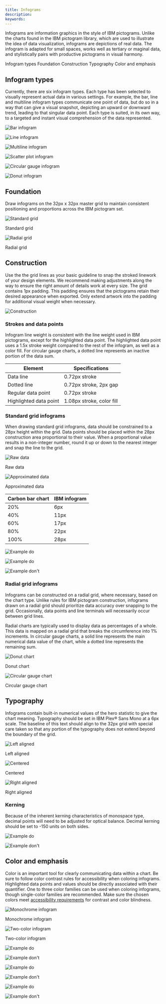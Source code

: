 ```yaml
---
title: Infograms
description: 
keywords:
---
```



<PageDescription>

Infograms are information graphics in the style of IBM pictograms. Unlike the charts found in the IBM pictogram library, which are used to illustrate the idea of data visualization, infograms are depictions of real data. The infogram is adapted for small spaces, works well as tertiary or maginal data, and stylistically pairs with productive pictograms in visual harmony.

</PageDescription>

<AnchorLinks>
  <AnchorLink>Infogram types</AnchorLink>
  <AnchorLink>Foundation</AnchorLink>
  <AnchorLink>Construction</AnchorLink>
  <AnchorLink>Typography</AnchorLink>
  <AnchorLink>Color and emphasis</AnchorLink>
</AnchorLinks>

## Infogram types

Currently, there are six infogram types. Each type has been selected to visually represent actual data in various settings. For example, the bar, line and multiline infogram types communicate one point of data, but do so in a way that can give a visual snapshot, depicting an upward or downward trend, leading to that singular data point. Each type is suited, in its own way, to a targeted and instant visual comprehension of the data represented.

<Row className="overview-card-group overview-card-group--infograms">
<Column  colMax={3} colXl={3} colLg={4} colMd={4} colSm={2} noGutterSm >
 <OverviewCard
    title="Bar"
    >

![Bar infogram](/images/types/bar.svg)

</OverviewCard>
</Column>
<Column  colMax={3} colXl={3} colLg={4} colMd={4} colSm={2} noGutterSm >
 <OverviewCard
    title="Line"
    >

![Line infogram](/images/types/line.svg)

</OverviewCard>
</Column>
<Column  colMax={3} colXl={3} colLg={4} colMd={4} colSm={2} noGutterSm >
 <OverviewCard
    title="Multiline"
    >

![Multiline infogram](/images/types/multiline.svg)

</OverviewCard>
</Column>
<Column  colMax={3} colXl={3} colLg={4} colMd={4} colSm={2} noGutterSm >
 <OverviewCard
    title="Scatter plot"
    >

![Scatter plot infogram](/images/types/scatterplot.svg)

</OverviewCard>
</Column>
<Column  colMax={3} colXl={3} colLg={4} colMd={4} colSm={2} noGutterSm >
 <OverviewCard
    title="Circular gauge"
    >

![Circular gauge infogram](/images/types/circulargauge.svg)

</OverviewCard>
</Column>
<Column  colMax={3} colXl={3} colLg={4} colMd={4} colSm={2} noGutterSm >
 <OverviewCard
    title="Donut"
    >

![Donut infogram](/images/types/donut.svg)

</OverviewCard>
</Column>
</Row>

## Foundation

Draw infograms on the 32px x 32px master grid to maintain consistent positioning and proportions across the IBM pictogram set.

<Row>
<Column colLg={6}>

![Standard grid](/images/foundation-1.png)

<Caption>Standard grid</Caption>

</Column>
<Column colLg={6}>

![Radial grid](/images/foundation-2.png)

<Caption>Radial grid</Caption>

</Column>
</Row>

## Construction

Use the the grid lines as your basic guideline to snap the stroked linework of your design elements. We recommend making adjustments along the way to ensure the right amount of details work at every size. The grid contains 1px padding. This padding ensures that the pictograms retain their desired appearance when exported. Only extend artwork into the padding for additional visual weight when necessary.

<Row>
<Column colLg={8}>

![Construction](/images/construction.png)

</Column>
</Row>

### Strokes and data points

Infogram line weight is consistent with the line weight used in IBM pictograms, except for the highlighted data point. The highlighted data point uses a 1.5x stroke weight compared to the rest of the infogram, as well as a color fill. For circular gauge charts, a dotted line represents an inactive portion of the data sum.

| Element | Specifications |
| ------- | -------------- |
| Data line | 0.72px stroke |
| Dotted line | 0.72px stroke, 2px gap |
| Regular data point | 0.72px stroke |
| Highlighted data point | 1.08px stroke, color fill |

### Standard grid infograms

When drawing standard grid infograms, data should be constrained to a 28px height within the grid. Data points should be placed within the 28px construction area proportional to their value. When a proportional value results in a non-integer number, round it up or down to the nearest integer and snap the line to the grid.

<Row>
<Column colLg={6}>

![Raw data](/images/standardgrid-1.png)

<Caption>Raw data</Caption>

</Column>
<Column colLg={6}>

![Approximated data](/images/standardgrid-2.png)

<Caption>Approximated data</Caption>

</Column>
</Row>

| Carbon bar chart | IBM infogram |
| ---------------- | ------------ |
| 20% | 6px |
| 40% | 11px |
| 60% | 17px |
| 80% | 22px |
| 100% | 28px |

<DoDontRow>
<DoDont aspectRatio="1:1" caption="Scale the number of data points on the chart so they are clearly delineated and aligned to the grid.">

<GifPlayer color="dark">

![Example do](/images/standardgrid-do.gif)

![Example do](/images/standardgrid-do.png)

</GifPlayer>

</DoDont>
<DoDont type="dont" aspectRatio="1:1" caption="Don’t place so many data points on the grid that the points overlap or appear crowded.">

![Example don't](/images/standardgrid-dont.png)

</DoDont>
</DoDontRow>

### Radial grid infograms

Infograms can be constructed on a radial grid, where necessary, based on the chart type. Unlike rules for IBM pictogram construction, infograms drawn on a radial grid should prioritize data accuracy over snapping to the grid. Occasionally, data points and line terminals will necessarily occur between grid lines.

Radial charts are typically used to display data as percentages of a whole. This data is mapped on a radial grid that breaks the circumference into 1% increments. In circular gauge charts, a solid line represents the main numerical data value of the chart, while a dotted line represents the remaining sum.

<Row>
<Column colLg={6}>

![Donut chart](/images/radialgrid-1.png)

<Caption>Donut chart</Caption>

</Column>
<Column colLg={6}>

![Circular gauge chart](/images/radialgrid-2.png)

<Caption>Circular gauge chart</Caption>

</Column>
</Row>

## Typography

Infograms contain built-in numerical values of the hero statistic to give the chart meaning. Typography should be set in IBM Plex® Sans Mono at a 6px scale. The baseline of this text should align to the 32px grid with special care taken so that any portion of the typography does not extend beyond the boundary of the grid.

<Row>
<Column colLg={4}>

![Left aligned](/images/typography-1.png)

<Caption>Left aligned</Caption>

</Column>
<Column colLg={4}>

![Centered](/images/typography-2.png)

<Caption>Centered</Caption>

</Column>
<Column colLg={4}>

![Right aligned](/images/typography-3.png)

<Caption>Right aligned</Caption>

</Column>
</Row>

### Kerning

Because of the inherent kerning characteristics of monospace type, decimal points will need to be adjusted for optical balance. Decimal kerning should be set to -150 units on both sides.

<DoDontRow>
<DoDont aspectRatio="1:1" caption="Optically align the decimal within the quantifying number.">

![Example do](/images/kerning-1.png)

</DoDont>
<DoDont type="dont" aspectRatio="1:1" caption="Don’t set decimal kerning to default values.">

![Example don't](/images/kerning-2.png)

</DoDont>
</DoDontRow>

## Color and emphasis

Color is an important tool for clearly communicating data within a chart. Be sure to follow color contrast rules for accessibility when coloring infograms. Highlighted data points and values should be directly associated with their quantifier. One to three color families can be used when coloring infograms, though single-color families are recommended. Make sure the chosen colors meet [accessibility requirements](/color#accessibility) for contrast and color blindness.

<Row>
<Column colLg={6}>

![Monochrome infogram](/images/color-1.png)

<Caption>Monochrome infogram</Caption>

</Column>
<Column colLg={6}>

![Two-color infogram](/images/color-2.png)

<Caption>Two-color infogram</Caption>

</Column>
</Row>

<DoDontRow>
<DoDont aspectRatio="1:1" caption="Use fills to emphasize hero data points regardless of chart color use.">

![Example do](/images/color-do-1.png)

</DoDont>
<DoDont type="dont" aspectRatio="1:1" caption="Don’t rely on color alone, even in multicolor applications.">

![Example don't](/images/color-dont-2.png)

</DoDont>
</DoDontRow>

<DoDontRow>
<DoDont aspectRatio="1:1" caption="Ensure at least 3:1 color contrast ratio between all the elements in two-color infograms.">

![Example do](/images/color-do-3.png)

</DoDont>
<DoDont type="dont" aspectRatio="1:1" caption="Don’t use colors that do not ensure a 3:1 color contrast ratio.">

![Example don't](/images/color-dont-4.png)

</DoDont>
</DoDontRow>

<DoDontRow>
<DoDont aspectRatio="1:1" caption="Ensure the color of the quantifier is the same color as the hero data point.">

![Example do](/images/color-do-5.png)

</DoDont>
<DoDont type="dont" aspectRatio="1:1" caption="Don’t use a quantifier color that corresponds to inactive data.">

![Example don't](/images/color-dont-6.png)

</DoDont>
</DoDontRow>